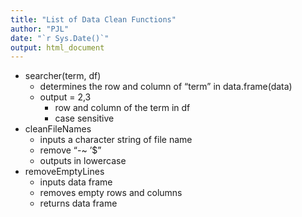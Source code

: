 ```yaml
---
title: "List of Data Clean Functions"
author: "PJL"
date: "`r Sys.Date()`"
output: html_document
---
```


- searcher(term, df)
    - determines the row and column of "term" in data.frame(data)
    - output = 2,3
        - row and column of the term in df
        - case sensitive

- cleanFileNames
    - inputs a character string of file name
    - remove "-~ '$"
    - outputs in lowercase

- removeEmptyLines
    - inputs data frame
    - removes empty rows and columns
    - returns data frame

